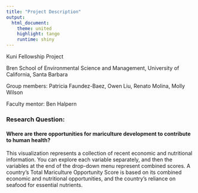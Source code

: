 ```yaml
---
title: "Project Description"
output:
  html_document:
    theme: united
    highlight: tango
    runtime: shiny
---
```


Kuni Fellowship Project

Bren School of Environmental Science and Management, University of California, Santa Barbara

Group members: Patricia Faundez-Baez, Owen Liu, Renato Molina, Molly Wilson

Faculty mentor: Ben Halpern

### Research Question: 
#### Where are there opportunities for mariculture development to contribute to human health?

This visualization represents a collection of recent economic and nutritional information. You can explore each variable separately, and then the variables at the end of the drop-down menu represent combined scores. A country's Total Mariculture Opportunity Score is based on its combined economic and nutritional opportunities, and the country's reliance on seafood for essential nutrients.